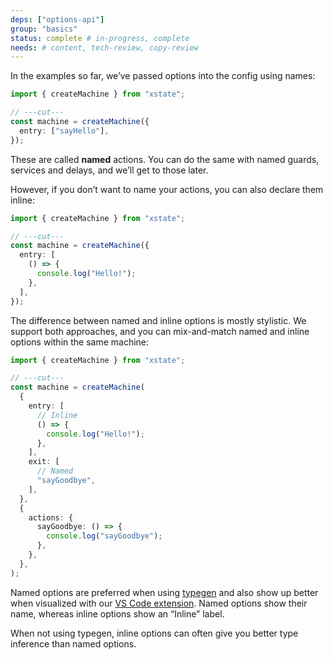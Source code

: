 ```yaml
---
deps: ["options-api"]
group: "basics"
status: complete # in-progress, complete
needs: # content, tech-review, copy-review
---
```


In the examples so far, we’ve passed options into the config using names:

```ts twoslash
import { createMachine } from "xstate";

// ---cut---
const machine = createMachine({
  entry: ["sayHello"],
});
```

These are called **named** actions. You can do the same with named guards, services and delays, and we’ll get to those later.

However, if you don’t want to name your actions, you can also declare them inline:

```ts twoslash
import { createMachine } from "xstate";

// ---cut---
const machine = createMachine({
  entry: [
    () => {
      console.log("Hello!");
    },
  ],
});
```

The difference between named and inline options is mostly stylistic. We support both approaches, and you can mix-and-match named and inline options within the same machine:

```ts twoslash
import { createMachine } from "xstate";

// ---cut---
const machine = createMachine(
  {
    entry: [
      // Inline
      () => {
        console.log("Hello!");
      },
    ],
    exit: [
      // Named
      "sayGoodbye",
    ],
  },
  {
    actions: {
      sayGoodbye: () => {
        console.log("sayGoodbye");
      },
    },
  },
);
```

Named options are preferred when using [typegen](/typescript/typegen) and also show up better when visualized with our [VS Code extension](/tools/ide-extensions). Named options show their name, whereas inline options show an “Inline” label.

When not using typegen, inline options can often give you better type inference than named options.

